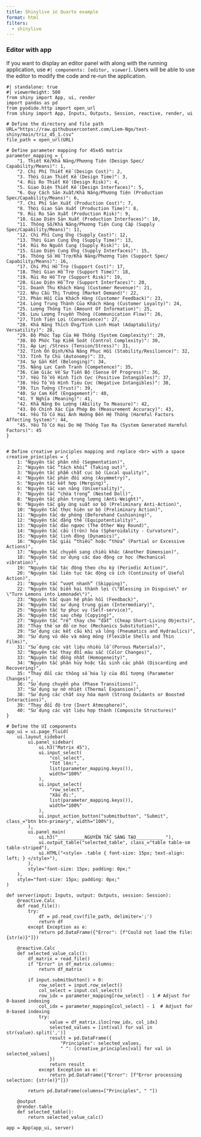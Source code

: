 ```yaml
---
title: Shinylive in Quarto example
format: html
filters:
  - shinylive
---
```

### Editor with app

If you want to display an editor panel with along with the running application, use `#| components: [editor, viewer]`. Users will be able to use the editor to modify the code and re-run the application.

```shinylive-python
#| standalone: true
#| viewerHeight: 500
from shiny import App, ui, render
import pandas as pd
from pyodide.http import open_url
from shiny import App, Inputs, Outputs, Session, reactive, render, ui

# Define the directory and file path
URL="https://raw.githubusercontent.com/Liem-Ngo/test-shiny/main/triz_45_1.csv"
file_path = open_url(URL)

# Define parameter mapping for 45x45 matrix
parameter_mapping = {
    "1. Thiết Kế/Khả Năng/Phương Tiện (Design Spec/ Capability/Means)": 1,
    "2. Chi Phí Thiết Kế (Design Cost)": 2,
    "3. Thời Gian Thiết Kế (Design Time)": 3,
    "4. Rủi Ro Thiết Kế (Design Risk)": 4,
    "5. Giao Diện Thiết Kế (Design Interfaces)": 5,
    "6. Quy Cách Sản Xuất/Khả Năng/Phương Tiện (Production Spec/Capability/Means)": 6,
    "7. Chi Phí Sản Xuất (Production Cost)": 7,
    "8. Thời Gian Sản Xuất (Production Time)": 8,
    "9. Rủi Ro Sản Xuất (Production Risk)": 9,
    "10. Giao Diện Sản Xuất (Production Interfaces)": 10,
    "11. Thông Số/Khả Năng/Phương Tiện Cung Cấp (Supply Spec/Capability/Means)": 11,
    "12. Chi Phí Cung Ứng (Supply Cost)": 12,
    "13. Thời Gian Cung Ứng (Supply Time)": 13,
    "14. Rủi Ro Nguồn Cung (Supply Risk)": 14,
    "15. Giao Diện Cung Ứng (Supply Interfaces)": 15,
    "16. Thông Số Hỗ Trợ/Khả Năng/Phương Tiện (Support Spec/ Capability/Means)": 16,
    "17. Chi Phí Hỗ Trợ (Support Cost)": 17,
    "18. Thời Gian Hỗ Trợ (Support Time)": 18,
    "19. Rủi Ro Hỗ Trợ (Support Risk)": 19,
    "20. Giao Diện Hỗ Trợ (Support Interfaces)": 20,
    "21. Doanh Thu Khách Hàng (Customer Revenue)": 21,
    "22. Nhu Cầu Thị Trường (Market Demand)": 22,
    "23. Phản Hồi Của Khách Hàng (Customer Feedback)": 23,
    "24. Lòng Trung Thành Của Khách Hàng (Customer Loyalty)": 24,
    "25. Lượng Thông Tin (Amount Of Information)": 25,
    "26. Lưu Lượng Truyền Thông (Communication Flow)": 26,
    "27. Tính Tiện Lợi (Convenience)": 27,
    "28. Khả Năng Thích Ứng/Tính Linh Hoạt (Adaptability/ Versatility)": 28,
    "29. Độ Phức Tạp Của Hệ Thống (System Complexity)": 29,
    "30. Độ Phức Tạp Kiểm Soát (Control Complexity)": 30,
    "31. Áp Lực /Stress (Tension/Stress)": 31,
    "32. Tính Ổn Định/Khả Năng Phục Hồi (Stability/Resilience)": 32,
    "33. Tính Tự Chủ (Autonomy)": 33,
    "34. Sự Gắn Kết (Belonging)": 34,
    "35. Năng Lực Cạnh Tranh (Competence)": 35,
    "36. Cảm Giác Về Sự Tiến Bộ (Sense Of Progress)": 36,
    "37. Yếu Tố Vô Hình Tích Cực (Positive Intangibles)": 37,
    "38. Yếu Tố Vô Hình Tiêu Cực (Negative Intangibles)": 38,
    "39. Tin Tưởng (Trust)": 39,
    "40. Sự Cam Kết (Engagement)": 40,
    "41. Ý Nghĩa (Meaning)": 41,
    "42. Khả Năng Đo Lường (Ability To Measure)": 42,
    "43. Độ Chính Xác Của Phép Đo (Measurement Accuracy)": 43,
    "44. Yếu Tố Có Hại Ảnh Hưởng Đến Hệ Thống (Harmful Factors Affecting System)": 44,
    "45. Yếu Tố Có Hại Do Hệ Thống Tạo Ra (System Generated Harmful Factors)": 45
}


# Define creative principles mapping and replace <br> with a space
creative_principles = {
    1: "Nguyên tắc phân nhỏ (Segmentation)",
    2: "Nguyên tắc “tách khỏi” (Taking out)",
    3: "Nguyên tắc phẩm chất cục bộ (Local quality)",
    4: "Nguyên tắc phản đối xứng (Asymmetry)",
    5: "Nguyên tắc kết hợp (Merging)",
    6: "Nguyên tắc vạn năng (Universality)",
    7: "Nguyên tắc “chứa trong” (Nested Doll)",
    8: "Nguyên tắc phản trọng lượng (Anti-Weight)",
    9: "Nguyên tắc gây ứng suất sơ bộ (Preliminary Anti-Action)",
    10: "Nguyên tắc thực hiện sơ bộ (Preliminary Action)",
    11: "Nguyên tắc dự phòng (Beforehand Cushioning)",
    12: "Nguyên tắc đẳng thế (Equipotentiality)",
    13: "Nguyên tắc đảo ngược (The Other Way Round)",
    14: "Nguyên tắc cầu (tròn) hóa (Spheroidality - Curvature)",
    15: "Nguyên tắc linh động (Dynamics)",
    16: "Nguyên tắc giải “thiếu” hoặc “thừa” (Partial or Excessive Actions)",
    17: "Nguyên tắc chuyển sang chiều khác (Another Dimension)",
    18: "Nguyên tắc sử dụng các dao động cơ học (Mechanical vibration)",
    19: "Nguyên tắc tác động theo chu kỳ (Periodic Action)",
    20: "Nguyên tắc liên tục tác động có ích (Continuity of Useful Action)",
    21: "Nguyên tắc “vượt nhanh” (Skipping)",
    22: "Nguyên tắc biến hại thành lợi (\"Blessing in Disguise\" or \"Turn Lemons into Lemonade\")",
    23: "Nguyên tắc quan hệ phản hồi (Feedback)",
    24: "Nguyên tắc sử dụng trung gian (Intermediary)",
    25: "Nguyên tắc tự phục vụ (Self-service)",
    26: "Nguyên tắc sao chép (Copying)",
    27: "Nguyên tắc “rẻ” thay cho “đắt” (Cheap Short-Living Objects)",
    28: "Thay thế sơ đồ cơ học (Mechanics Substitution)",
    29: "Sử dụng các kết cấu khí và lỏng (Pneumatics and Hydraulics)",
    30: "Sử dụng vỏ dẻo và màng mỏng (Flexible Shells and Thin Films)",
    31: "Sử dụng các vật liệu nhiều lỗ (Porous Materials)",
    32: "Nguyên tắc thay đổi màu sắc (Color Changes)",
    33: "Nguyên tắc đồng nhất (Homogeneity)",
    34: "Nguyên tắc phân hủy hoặc tái sinh các phần (Discarding and Recovering)",
    35: "Thay đổi các thông số hóa lý của đối tượng (Parameter Changes)",
    36: "Sử dụng chuyển pha (Phase Transitions)",
    37: "Sử dụng sự nở nhiệt (Thermal Expansion)",
    38: "Sử dụng các chất oxy hóa mạnh (Strong Oxidants or Boosted Interactions)",
    39: "Thay đổi độ trơ (Inert Atmosphere)",
    40: "Sử dụng các vật liệu hợp thành (Composite Structures)"
}

# Define the UI components
app_ui = ui.page_fluid(
    ui.layout_sidebar(
        ui.panel_sidebar(
            ui.h3("Matrix 45"),
            ui.input_select(
                "col_select",
                "Tốt lên:",
                list(parameter_mapping.keys()),
                width="100%"
            ),
            ui.input_select(
                "row_select",
                "Xấu đi:",
                list(parameter_mapping.keys()),
                width="100%"
            ),
            ui.input_action_button("submitbutton", "Submit", class_="btn btn-primary", width="100%"),
        ),
        ui.panel_main(
            ui.h3("__________NGUYÊN TẮC SÁNG TẠO__________ "),
            ui.output_table("selected_table", class_="table table-sm table-striped"),
            ui.HTML("<style> .table { font-size: 15px; text-align: left; } </style>"),
        ),
        style="font-size: 15px; padding: 0px;"
    ),
    style="font-size: 15px; padding: 0px;"
)

def server(input: Inputs, output: Outputs, session: Session):
    @reactive.Calc
    def read_file():
        try:
            df = pd.read_csv(file_path, delimiter=';')
            return df
        except Exception as e:
            return pd.DataFrame({"Error": [f"Could not load the file: {str(e)}"]})

    @reactive.Calc
    def selected_value_calc():
        df_matrix = read_file()
        if "Error" in df_matrix.columns:
            return df_matrix
        
        if input.submitbutton() > 0:
            row_select = input.row_select()
            col_select = input.col_select()
            row_idx = parameter_mapping[row_select] - 1 # Adjust for 0-based indexing
            col_idx = parameter_mapping[col_select] - 1  # Adjust for 0-based indexing
            try:
                value = df_matrix.iloc[row_idx, col_idx]
                selected_values = [int(val) for val in str(value).split(',')]
                result = pd.DataFrame({
                    "Principles": selected_values,
                    " ": [creative_principles[val] for val in selected_values]
                })
                return result
            except Exception as e:
                return pd.DataFrame({"Error": [f"Error processing selection: {str(e)}"]})
        
        return pd.DataFrame(columns=["Principles", " "])

    @output
    @render.table
    def selected_table():
        return selected_value_calc()

app = App(app_ui, server)


```

